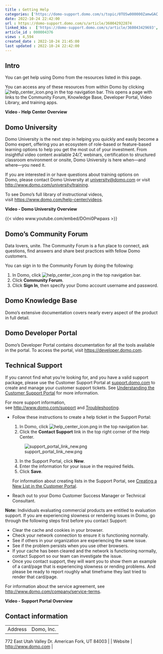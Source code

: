 ```yaml
---
title : Getting Help
categories: ['https://domo-support.domo.com/s/topic/0TO5w000000ZamwGAC']
date: 2022-10-24 22:42:00
url : https://domo-support.domo.com/s/article/360042922874
linked_kbs :  ['https://domo-support.domo.com/s/article/360043429693', 'https://domo-support.domo.com/s/article/360043429933', 'https://domo-support.domo.com/s/article/360043427573', 'https://domo-support.domo.com/s/article/360043429913', 'https://domo-support.domo.com/s/knowledge-base', 'https://domo-support.domo.com/s/article/360042925494', 'https://domo-support.domo.com/s/article/360043427533', 'https://domo-support.domo.com/s/article/360043429953', 'https://domo-support.domo.com/s/topic/0TO5w000000ZamwGAC', 'https://domo-support.domo.com/s/article/360043427473', 'https://domo-support.domo.com/s/article/360042922874']
article_id : 000004376
views : 4,594
created_date : 2022-10-24 21:45:00
last updated : 2022-10-24 22:42:00
---
```




Intro
-----


You can get help using Domo from the resources listed in this page.


You can access any of these resources from within Domo by clicking ![help_center_icon.png](help_center_icon.png) in the top navigation bar. This opens a page with links to the Community Forum, Knowledge Base, Developer Portal, Video Library, and training apps.


**Video - Help Center Overview** 



Domo University
---------------


Domo University is the next step in helping you quickly and easily become a Domo expert, offering you an ecosystem of role-based or feature-based learning options to help you get the most out of your investment. From insightful video content available 24/7, webinars, certification to structured classroom environment or onsite, Domo University is here when—and where—you need it. 


If you are interested in or have questions about training options on Domo, please contact Domo University at [university@domo.com](mailto:university@domo.com) or visit [http://www.domo.com/university/training](http://www.domo.com/university "http://www.domo.com/university"). 


To see Domo's full library of instructional videos, visit <https://www.domo.com/help-center/videos>. 


**Video - Domo University Overview**


{{< video www.youtube.com/embed/DOmi0Pwpaxs >}}
 


Domo's Community Forum
----------------------


Data lovers, unite. The Community Forum is a fun place to connect, ask questions, find answers and share best practices with fellow Domo customers.


You can sign in to the Community Forum by doing the following:


1. In Domo, click ![help_center_icon.png](help_center_icon.png) in the top navigation bar.
2. Click **Community Forum**.
3. Click **Sign In**, then specify your Domo account username and password.


Domo Knowledge Base
-------------------


Domo's extensive documentation covers nearly every aspect of the product in full detail. 


Domo Developer Portal
---------------------


Domo's Developer Portal contains documentation for all the tools available in the portal. To access the portal, visit [https://developer.domo.com](https://developer.domo.com "https://developer.domo.com").


Technical Support
-----------------


If you cannot find what you're looking for, and you have a valid support package, please use the Customer Support Portal at [support.domo.com](http://support.domo.com) to create and manage your customer support tickets. See [Understanding the Customer Support Portal](..\understanding_the_customer_support_portal\index.qmd "Understanding the Customer Support Portal") for more information.


  
For more support information, see <http://www.domo.com/support> and [Troubleshooting](..\troubleshooting_domo\index.qmd "Troubleshooting").



* Follow these instructions to create a help ticket in the Support Portal:


	1. In Domo, click ![help_center_icon.png](help_center_icon.png) in the top navigation bar.
	2. Click the **Contact Support** link in the top right corner of the Help Center.  
	   
	 ![support_portal_link_new.png](support_portal_link_new.png)
	3. In the Support Portal, click **New**.
	4. Enter the information for your issue in the required fields.
	5. Click **Save**.  
	   
	 For information about creating lists in the Support Portal, see [Creating a New List in the Customer Portal](..\creating_a_new_list_in_the_customer_portal\index.qmd "Creating a New List in the Customer Portal").
* Reach out to your Domo Customer Success Manager or Technical Consultant.


**Note:** Individuals evaluating commercial products are entitled to evaluation support.
If you are experiencing slowness or rendering issues in Domo, go through the following steps first before you contact Support:



* Clear the cache and cookies in your browser.
* Check your network connection to ensure it is functioning normally.
* See if others in your organization are experiencing the same issue.
* See if the problem persists when you use other browsers.
* If your cache has been cleared and the network is functioning normally, contact Support so our team can investigate the issue.
* Once you contact support, they will want you to show them an example of a card/page that is experiencing slowness or rending problems. And please be ready to report roughly what timeframe they last tried to render that card/page.


For information about the service agreement, see <http://www.domo.com/company/service-terms>.


**Video - Support Portal Overview**



Contact information
-------------------




|  |  |
| --- | --- |
| Address | Domo, Inc.
772 East Utah Valley Dr.
American Fork, UT 84003 |
| Website | [http://www.domo.com](http://www.domo.com "http://www.domo.com") |
